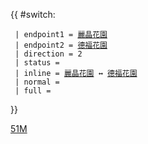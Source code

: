 {{ #switch: {{{format|}}}
  | endpoint1 = [[麗晶花園]]
  | endpoint2 = [[德福廣場公共運輸交匯處|德福花園]]
  | direction = 2
  | status = 
  | inline = [[麗晶花園]] ↔ [[德福廣場公共運輸交匯處|德福花園]]
  | normal =
  | full =
}}<noinclude>[[Category:九龍專線小巴路線模板|51M]]</noinclude>